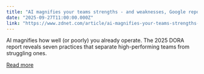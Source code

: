 ```yaml
---
title: "AI magnifies your teams strengths - and weaknesses, Google report finds"
date: "2025-09-27T11:00:00.000Z"
link: "https://www.zdnet.com/article/ai-magnifies-your-teams-strengths-and-weaknesses-google-report-finds/"
---
```


AI magnifies how well (or poorly) you already operate. The 2025 DORA report reveals seven practices that separate high-performing teams from struggling ones.

[Read more](https://www.zdnet.com/article/ai-magnifies-your-teams-strengths-and-weaknesses-google-report-finds/)
